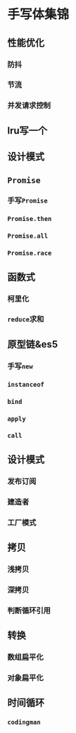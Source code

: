 # 手写体集锦

## 性能优化

### 防抖

### 节流

### 并发请求控制

## lru写一个

## 设计模式

## `Promise`

### 手写`Promise`

### `Promise.then`

### `Promise.all`

### `Promise.race`

## 函数式

### 柯里化

### `reduce`求和

## 原型链&es5

### 手写`new`

### `instanceof`

### `bind`

### `apply`

### `call`

## 设计模式

### 发布订阅

### 建造者

### 工厂模式

## 拷贝

### 浅拷贝

### 深拷贝

### 判断循环引用

## 转换

### 数组扁平化

### 对象扁平化

## 时间循环

### `codingman`
